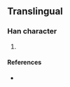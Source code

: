 {{character info/new}}
==Translingual==

===Han character===
{{Han char|rn=32|rad=土|as=08|sn=11|four=47191|canj=GBCD|ids=⿰土罙}}

# {{defn|Han|sort=土08}}

====References====
* {{Han ref|kx=0232.181|hdz=10458.101|uh=5814|ud=22548|bh=D4AE|bd=54446}}